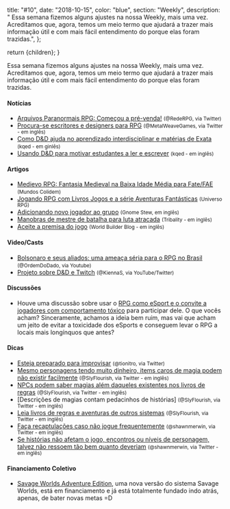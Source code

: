 
  title: "#10",
  date: "2018-10-15",
  color: "blue",
  section: "Weekly",
  description:
    "    Essa semana fizemos alguns ajustes na nossa Weekly, mais uma vez. Acreditamos que, agora, temos um meio termo que ajudará a trazer mais informação útil e com mais fácil entendimento do porque elas foram trazidas.",
};

  return <InternalLayout meta={meta}>{children}</InternalLayout>;
}

Essa semana fizemos alguns ajustes na nossa Weekly, mais uma vez. Acreditamos que, agora, temos um meio termo que ajudará a trazer mais informação útil e com mais fácil entendimento do porque elas foram trazidas.

#### Notícias

- [Arquivos Paranormais RPG: Começou a pré-venda!] <small>(@RedeRPG, via Twitter)</small>
- [Procura-se escritores e designers para RPG] <small>(@MetalWeaveGames, via Twitter - em inglês)</small>
- [Como D&D ajuda no aprendizado interdisciplinar e matérias de Exata] <small>(kqed - em ginlês)</small>
- [Usando D&D para motivar estudantes a ler e escrever] <small>(kqed - em inglês)</small>

#### Artigos

- [Medievo RPG: Fantasia Medieval na Baixa Idade Média para Fate/FAE] <small>(Mundos Colidem)</small>
- [Jogando RPG com Livros Jogos e a série Aventuras Fantásticas] <small>(Universo RPG)</small>
- [Adicionando novo jogador ao grupo] <small>(Gnome Stew, em inglês)</small>
- [Manobras de mestre de batalha para luta atracada] <small>(Tribality - em inglês)</small>
- [Aceite a premisa do jogo] <small>(World Builder Blog - em inglês)</small>

#### Video/Casts

- [Bolsonaro e seus aliados: uma ameaça séria para o RPG no Brasil] <small>(@OrdemDoDado, via Youtube)</small>
- [Projeto sobre D&D e Twitch] <small>(@KiennaS, via YouTube/Twitter)</small>

#### Discussões

- Houve uma discussão sobre usar o [RPG como eSport e o convite a jogadores com comportamento tóxico] para participar dele. O que vocês acham? Sinceramente, achamos a ideia bem ruim, mas vai que acham um jeito de evitar a toxicidade dos eSports e conseguem levar o RPG a locais mais longínquos que antes?

#### Dicas

- [Esteja preparado para improvisar] <small>(@tionitro, via Twitter)</small>
- [Mesmo personagens tendo muito dinheiro, items caros de magia podem não existir facilmente] <small>(@SlyFlourish, via Twitter - em inglês)</small>
- [NPCs podem saber magias além daqueles existentes nos livros de regras] <small>(@SlyFlourish, via Twitter - em inglês)</small>
- [Descrições de magias contam pedacinhos de histórias] <small>(@SlyFlourish, via Twitter - em inglês)</small>
- [Leia livros de regras e aventuras de outros sistemas] <small>(@SlyFlourish, via Twitter - em inglês)</small>
- [Faça recaptulações caso não jogue frequentemente] <small>(@shawnmerwin, via Twitter - em inglês)</small>
- [Se histórias não afetam o jogo, encontros ou níveis de personagem, talvez não ressoem tão bem quanto deveriam] <small>(@shawnmerwin, via Twitter - em inglês)</small>

#### Financiamento Coletivo

- [Savage Worlds Adventure Edition], uma nova versão do sistema Savage Worlds, está em financiamento e já está totalmente fundado indo atrás, apenas, de bater novas metas =D

[esteja preparado para improvisar]: https://twitter.com/tionitro/status/1053760439698550784
[mesmo personagens tendo muito dinheiro, items caros de magia podem não existir facilmente]: http://twitter.com/SlyFlourish/status/1053711253842071552
[npcs podem saber magias além daqueles existentes nos livros de regras]: https://twitter.com/SlyFlourish/status/1053333807569494016
[descrições de magias conta a história da magia em si]: https://twitter.com/SlyFlourish/status/1052956339251625986
[leia livros de regras e aventuras de outros sistemas]: https://twitter.com/SlyFlourish/status/1052231569069490177
[faça recaptulações caso não jogue frequentemente]: https://twitter.com/shawnmerwin/status/1053350363624062976
[se histórias não afetam o jogo, encontros ou níveis de personagem, talvez não ressoem tão bem quanto deveriam]: https://twitter.com/shawnmerwin/status/1052965971315572736
[bolsonaro e seus aliados: uma ameaça séria para o rpg no brasil]: https://www.youtube.com/watch?v=aPhRlxfL3c0
[projeto sobre d&d e twitch]: https://www.youtube.com/watch?v=gy--K1PMUe0
[savage worlds adventure edition]: https://www.kickstarter.com/projects/545820095/savage-worlds-adventure-edition
[procura-se escritores e designers para rpg]: https://twitter.com/MetalWeaveGames/status/1052674006787096576
[arquivos paranormais rpg: começou a pré-venda!]: https://www.rederpg.com.br/2018/10/18/arquivos-paranormais-rpg-comecou-pre-venda/
[como d&d ajuda no aprendizado interdisciplinar e matérias de exata]: https://www.kqed.org/mindshift/51790/how-dungeons-dragons-primes-students-for-interdisciplinary-learning-including-stem
[usando d&d para motivar estudantes a ler e escrever]: https://www.kqed.org/mindshift/51787/leveraging-the-lore-of-dungeons-and-dragons-to-motivate-students-to-read-and-write
[rpg como esport e o convite a jogadores com comportamento tóxico]: https://twitter.com/SlyFlourish/status/1053411315723763714
[medievo rpg: fantasia medieval na baixa idade média para fate/fae]: https://mundoscolidem.com.br/medievo-fate/
[jogando rpg com livros jogos e a série aventuras fantásticas]: https://universorpg.com/bau-do-mestre/dicas/jogando-rpg-com-livros-jogos-e-a-serie-aventuras-fantasticas/
[adicionando novo jogador ao grupo]: https://gnomestew.com/game-mastering/adding-a-new-player-to-your-stew/
[manobras de mestre de batalha para luta atracada]: https://www.tribality.com/2018/10/17/battle-master-maneuvers-for-grappling/
[aceite a premisa do jogo]: https://worldbuilderblog.me/2018/10/18/accept-the-premise/
